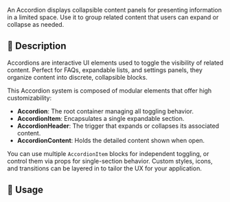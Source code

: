 
<Meta of={AccordionStories} />

<Title>Accordion</Title>

An Accordion displays collapsible content panels for presenting information in
a limited space. Use it to group related content that users can expand or
collapse as needed.

## 🎤 Description

Accordions are interactive UI elements used to toggle the visibility of related content. Perfect for FAQs, expandable lists, and settings panels, they organize content into discrete, collapsible blocks.

This Accordion system is composed of modular elements that offer high customizability:

- **Accordion**: The root container managing all toggling behavior.
- **AccordionItem**: Encapsulates a single expandable section.
- **AccordionHeader**: The trigger that expands or collapses its associated content.
- **AccordionContent**: Holds the detailed content shown when open.

You can use multiple `AccordionItem` blocks for independent toggling, or control them via props for single-section behavior. Custom styles, icons, and transitions can be layered in to tailor the UX for your application.

## 🚀 Usage

<Stories />
